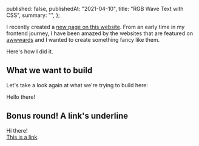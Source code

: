 
  published: false,
  publishedAt: "2021-04-10",
  title: "RGB Wave Text with CSS",
  summary: "",
};

I recently created a [new page on this website](/fancy-pants). From an early time in my frontend journey, I have been amazed by the websites that are featured on [awwwards](https://www.awwwards.com/awwwards/collections/freelance-portfolio/) and I wanted to create something <Highlight><Sparkles>fancy</Sparkles></Highlight> like them.

Here's how I did it.

## What we want to build

Let's take a look again at what we're trying to build here:

<Heavy>
  <ChromaHighlight>Hello there!</ChromaHighlight>
</Heavy>

## Bonus round! A link's underline

<Heavy>
  <ChromaHighlight link>
    Hi there!
    <br />
    <a href="#">This is a link</a>.
  </ChromaHighlight>
</Heavy>

